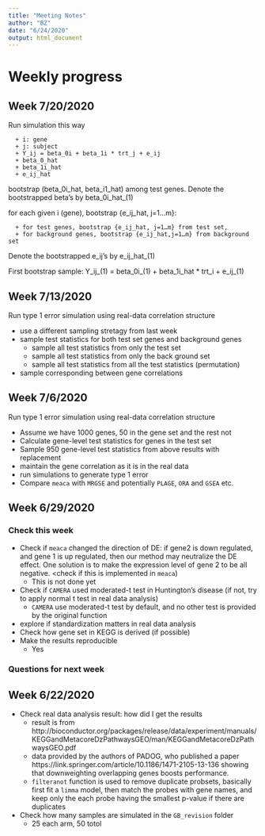 ```yaml
---
title: "Meeting Notes"
author: "BZ"
date: "6/24/2020"
output: html_document
---
```



# Weekly progress

## Week 7/20/2020

   Run simulation this way
   
      + i: gene
      + j: subject
      + Y_ij = beta_0i + beta_1i * trt_j + e_ij
      + beta_0_hat
      + beta_1i_hat
      + e_ij_hat

   bootstrap (beta_0i_hat, beta_i1_hat) among test genes. Denote the bootstrapped beta’s by beta_0i_hat_(1)

   for each given i (gene), bootstrap {e_ij_hat, j=1…m}:

      + for test genes, bootstrap {e_ij_hat, j=1…m} from test set, 
      + for background genes, bootstrap {e_ij_hat,j=1…m} from background set

   Denote the bootstrapped e_ij’s by e_ij_hat_(1)

   First bootstrap sample: Y_ij_(1) = beta_0i_(1) + beta_1i_hat * trt_i + e_ij_(1)


## Week 7/13/2020

   Run type 1 error simulation using real-data correlation structure
   
   + use a different sampling stretagy from last week
   + sample test statistics for both test set genes and background genes
      + sample all test statistics from only the test set 
      + sample all test statistics from only the back ground set
      + sample all test statistics from all the test statistics (permutation)
   + sample corresponding between gene correlations


## Week 7/6/2020

   Run type 1 error simulation using real-data correlation structure
    
   + Assume we have 1000 genes, 50 in the gene set and the rest not
   + Calculate gene-level test statistics for genes in the test set 
   + Sample 950 gene-level test statistics from above results with replacement
   + maintain the gene correlation as it is in the real data 
   + run simulations to generate type 1 error
   + Compare `meaca` with `MRGSE` and potentially `PLAGE`, `ORA` and `GSEA` etc.

## Week 6/29/2020

### Check this week
   + Check if `meaca` changed the direction of DE: if gene2 is down regulated, and 
   gene 1 is up regulated, then our method may neutralize the DE effect. One solution
   is to make the expression level of gene 2 to be all negative. <check if this is 
   implemented in `meaca`)
       - This is not done yet
   + Check if `CAMERA` used moderated-t test in Huntington's disease (if not, try
   to apply normal t test in real data analysis)
      - `CAMERA` use moderated-t test by default, and no other test is provided 
      by the original function
   + explore if standardization matters in real data analysis
   + Check how gene set in KEGG is derived (if possible)
   + Make the results reproducible
      - Yes

### Questions for next week

## Week 6/22/2020

  + Check real data analysis result: how did I get the results 
    + result is from http://bioconductor.org/packages/release/data/experiment/manuals/KEGGandMetacoreDzPathwaysGEO/man/KEGGandMetacoreDzPathwaysGEO.pdf
    + data provided by the authors of PADOG, who published a paper https://link.springer.com/article/10.1186/1471-2105-13-136 showing that downweighting 
    overlapping genes boosts performance.
    + `filteranot` function is used to remove duplicate probsets, basically first 
    fit a `limma` model, then match the probes with gene names, and keep only the 
    each probe having the smallest p-value if there are duplicates
  + Check how many samples are simulated in the `GB_revision` folder
    + 25 each arm, 50 totol